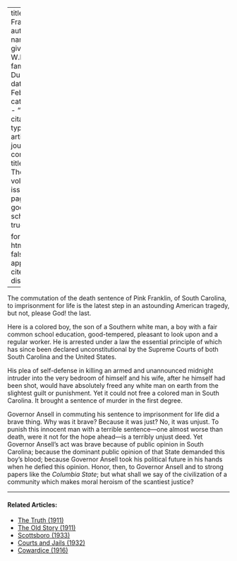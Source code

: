 
---
title: 'Pink Franklin'
author:
  - name:
      given: W.E.B.
      family: Du Bois
date: Feb. 1911
categories: 
  - ""
citation: 
  type: article-journal
  container-title: The Crisis
  volume: 1
  issue: 4
  page: 17
google-scholar: true

format:
  html:
    toc: false
    appendix-cite-as: display
---



The commutation of the death sentence of Pink Franklin, of South Carolina, to imprisonment for life is the latest step in an astounding American tragedy, but not, please God! the last.

Here is a colored boy, the son of a Southern white man, a boy with a fair common school education, good-tempered, pleasant to look upon and a regular worker. He is arrested under a law the essential principle of which has since been declared unconstitutional by the Supreme Courts of
both South Carolina and the United States.

His plea of self-defense in killing an armed and unannounced midnight intruder into the very bedroom of himself and his wife, after he himself had been shot, would have absolutely freed any white man on earth from the slightest guilt or punishment. Yet it could not free a colored man in South Carolina. It brought a sentence of murder in the first degree.

Governor Ansell in commuting his sentence to imprisonment for life did a brave thing. Why was it brave? Because it was just? No, it was unjust. To punish this innocent man with a terrible sentence---one almost worse than death, were it not for the hope ahead---is a terribly unjust deed. Yet Governor Ansell's act was brave because of public opinion in South Carolina; because the dominant public opinion of that State demanded this boy's blood; because Governor Ansell took his political future in his hands when he defied this opinion. Honor, then, to Governor Ansell and to strong papers like the *Columbia State*; but what shall we say of the civilization of a community which makes moral heroism of the scantiest justice?

<!-- Similar articles start here -->
<div  class="clear-wrap"></div>
<hr>
#### Related Articles:

* [The Truth (1911)](/Volumes/01/06/truth.html)
* [The Old Story (1911)](/Volumes/01/03/old_story.html)
* [Scottsboro (1933)](/Volumes/40/05/scottsboro.html)
* [Courts and Jails (1932)](/Volumes/39/04/courts_and_jails.html)
* [Cowardice (1916)](/Volumes/12/06/cowardice.html)

<!-- Similar articles end here -->